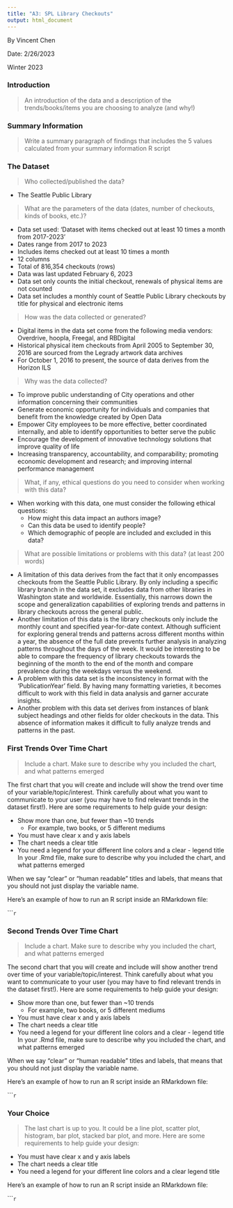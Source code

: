 ```yaml
---
title: "A3: SPL Library Checkouts"
output: html_document
---
```

By Vincent Chen

Date: 2/26/2023

Winter 2023

### Introduction

> An introduction of the data and a description of the trends/books/items you are choosing to analyze (and why!)

### Summary Information

> Write a summary paragraph of findings that includes the 5 values calculated from your summary information R script


### The Dataset

> Who collected/published the data? 

- The Seattle Public Library

> What are the parameters of the data (dates, number of checkouts, kinds of books, etc.)?

- Data set used: 'Dataset with items checked out at least 10 times a month from 2017-2023' 
- Dates range from 2017 to 2023 
- Includes items checked out at least 10 times a month 
- 12 columns 
- Total of 816,354 checkouts (rows)
- Data was last updated February 6, 2023
- Data set only counts the initial checkout, renewals of physical items are not counted
- Data set includes a monthly count of Seattle Public Library checkouts by title for physical and electronic items

> How was the data collected or generated?  

- Digital items in the data set come from the following media vendors: Overdrive, hoopla, Freegal, and RBDigital 
- Historical physical item checkouts from April 2005 to September 30, 2016 are sourced from the Legrady artwork data archives 
- For October 1, 2016 to present, the source of data derives from the Horizon ILS

> Why was the data collected?  

- To improve public understanding of City operations and other information concerning their communities 
- Generate economic opportunity for individuals and companies that benefit from the knowledge created by Open Data
- Empower City employees to be more effective, better coordinated internally, and able to identify opportunities to better serve the public 
- Encourage the development of innovative technology solutions that improve quality of life 
- Increasing transparency, accountability, and comparability; promoting economic development and research; and improving internal performance management

> What, if any, ethical questions do you need to consider when working with this data?  

- When working with this data, one must consider the following ethical questions: 
  - How might this data impact an authors image?
  - Can this data be used to identify people? 
  - Which demographic of people are included and excluded in this data? 

> What are possible limitations or problems with this data? (at least 200 words)

- A limitation of this data derives from the fact that it only encompasses checkouts from the Seattle Public Library. By only including a specific library branch in the data set, it excludes data from other libraries in Washington state and worldwide. Essentially, this narrows down the scope and generalization capabilities of exploring trends and patterns in library checkouts across the general public. 
- Another limitation of this data is the library checkouts only include the monthly count and specified year-for-date context. Although sufficient for exploring general trends and patterns across different months within a year, the absence of the full date prevents further analysis in analyzing patterns throughout the days of the week. It would be interesting to be able to compare the frequency of library checkouts towards the beginning of the month to the end of the month and compare prevalence during the weekdays versus the weekend. 
- A problem with this data set is the inconsistency in format with the 'PublicationYear' field. By having many formatting varieties, it becomes difficult to work with this field in data analysis and garner accurate insights. 
- Another problem with this data set derives from instances of blank subject headings and other fields for older checkouts in the data. This absence of information makes it difficult to fully analyze trends and patterns in the past.

### First Trends Over Time Chart

> Include a chart. Make sure to describe why you included the chart, and what patterns emerged

The first chart that you will create and include will show the trend over time of your variable/topic/interest. Think carefully about what you want to communicate to your user (you may have to find relevant trends in the dataset first!). Here are some requirements to help guide your design:

- Show more than one, but fewer than ~10 trends
  - For example, two books, or 5 different mediums
- You must have clear x and y axis labels
- The chart needs a clear title 
- You need a legend for your different line colors and a clear - legend title
In your .Rmd file, make sure to describe why you included the chart, and what patterns emerged

When we say "clear" or "human readable" titles and labels, that means that you should not just display the variable name.

Here's an example of how to run an R script inside an RMarkdown file:

``````r
```

### Second Trends Over Time Chart

> Include a chart. Make sure to describe why you included the chart, and what patterns emerged

The second chart that you will create and include will show another trend over time of your variable/topic/interest. Think carefully about what you want to communicate to your user (you may have to find relevant trends in the dataset first!). Here are some requirements to help guide your design:

- Show more than one, but fewer than ~10 trends
  - For example, two books, or 5 different mediums
- You must have clear x and y axis labels
- The chart needs a clear title 
- You need a legend for your different line colors and a clear - legend title
In your .Rmd file, make sure to describe why you included the chart, and what patterns emerged

When we say "clear" or "human readable" titles and labels, that means that you should not just display the variable name.

Here's an example of how to run an R script inside an RMarkdown file:

``````r
```

### Your Choice

> The last chart is up to you. It could be a line plot, scatter plot, histogram, bar plot, stacked bar plot, and more. Here are some requirements to help guide your design:

- You must have clear x and y axis labels
- The chart needs a clear title 
- You need a legend for your different line colors and a clear legend title

Here's an example of how to run an R script inside an RMarkdown file:

``````r
```


